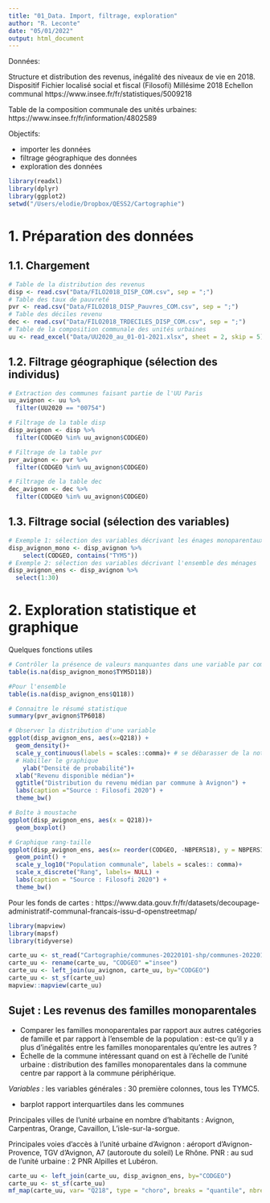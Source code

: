 ```yaml
---
title: "01_Data. Import, filtrage, exploration"
author: "R. Leconte"
date: "05/01/2022"
output: html_document
---
```


Données:

Structure et distribution des revenus, inégalité des niveaux de vie en 2018. Dispositif Fichier localisé social et fiscal (Filosofi)
Millésime 2018
Echellon communal
https://www.insee.fr/fr/statistiques/5009218 

Table de la composition communale des unités urbaines: https://www.insee.fr/fr/information/4802589

Objectifs: 

- importer les données
- filtrage géographique des données
- exploration des données


```r
library(readxl)
library(dplyr)
library(ggplot2)
setwd("/Users/elodie/Dropbox/QESS2/Cartographie")
```

# 1. Préparation des données
## 1.1. Chargement

```r
# Table de la distribution des revenus 
disp <- read.csv("Data/FILO2018_DISP_COM.csv", sep = ";")
# Table des taux de pauvreté
pvr <- read.csv("Data/FILO2018_DISP_Pauvres_COM.csv", sep = ";")
# Table des déciles revenu
dec <- read.csv("Data/FILO2018_TRDECILES_DISP_COM.csv", sep = ";")
# Table de la composition communale des unités urbaines
uu <- read_excel("Data/UU2020_au_01-01-2021.xlsx", sheet = 2, skip = 5)
```


## 1.2. Filtrage géographique (sélection des individus)

```r
# Extraction des communes faisant partie de l'UU Paris
uu_avignon <- uu %>%  
  filter(UU2020 == "00754")

# Filtrage de la table disp
disp_avignon <- disp %>% 
  filter(CODGEO %in% uu_avignon$CODGEO)

# Filtrage de la table pvr
pvr_avignon <- pvr %>% 
  filter(CODGEO %in% uu_avignon$CODGEO)

# Filtrage de la table dec
dec_avignon <- dec %>% 
  filter(CODGEO %in% uu_avignon$CODGEO)

```


## 1.3. Filtrage social (sélection des variables)

```r
# Exemple 1: sélection des variables décrivant les énages monoparentaux
disp_avignon_mono <- disp_avignon %>% 
    select(CODGEO, contains("TYM5"))
# Exemple 2: sélection des variables décrivant l'ensemble des ménages
disp_avignon_ens <- disp_avignon %>% 
  select(1:30)

```

# 2. Exploration statistique et graphique

Quelques fonctions utiles 

```r
# Contrôler la présence de valeurs manquantes dans une variable par communes ménages monoparentaux
table(is.na(disp_avignon_mono$TYM5D118))

#Pour l'ensemble
table(is.na(disp_avignon_ens$Q118))

# Connaitre le résumé statistique
summary(pvr_avignon$TP6018)

# Observer la distribution d'une variable
ggplot(disp_avignon_ens, aes(x=Q218)) + 
  geom_density()+
  scale_y_continuous(labels = scales::comma)+ # se débarasser de la notation scientifique
  # Habiller le graphique
    ylab("Densité de probabilité")+
  xlab("Revenu disponible médian")+
  ggtitle("Distribution du revenu médian par commune à Avignon") + 
  labs(caption ="Source : Filosofi 2020") +
  theme_bw()

# Boîte à moustache
ggplot(disp_avignon_ens, aes(x = Q218))+
  geom_boxplot()

# Graphique rang-taille
ggplot(disp_avignon_ens, aes(x= reorder(CODGEO, -NBPERS18), y = NBPERS18))+
  geom_point() +
  scale_y_log10("Population communale", labels = scales:: comma)+
  scale_x_discrete("Rang", labels= NULL) + 
  labs(caption = "Source : Filosofi 2020") +
  theme_bw()
```


Pour les fonds de cartes : https://www.data.gouv.fr/fr/datasets/decoupage-administratif-communal-francais-issu-d-openstreetmap/ 

```r
library(mapview)
library(mapsf)
library(tidyverse)

carte_uu <- st_read("Cartographie/communes-20220101-shp/communes-20220101.shp")
carte_uu <- rename(carte_uu, "CODGEO" ="insee")
carte_uu <- left_join(uu_avignon, carte_uu, by="CODGEO")
carte_uu <- st_sf(carte_uu)
mapview::mapview(carte_uu)
```

## Sujet : Les revenus des familles monoparentales
- Comparer les familles monoparentales par rapport aux autres catégories de famille et par rapport à l'ensemble de la population : est-ce qu'il y a plus d'inégalités entre les familles monoparentales qu'entre les autres ?
- Échelle de la commune intéressant quand on est à l'échelle de l'unité urbaine : distribution des familles monoparentales dans la commune centre par rapport à la commune périphérique.

*Variables :* les variables générales : 30 première colonnes, tous les TYMC5. 

- barplot rapport interquartiles dans les communes

Principales villes de l'unité urbaine en nombre d'habitants : Avignon, Carpentras, Orange, Cavaillon, L'isle-sur-la-sorgue.

Principales voies d'accès à l'unité urbaine d'Avignon : aéroport d'Avignon-Provence, TGV d'Avignon, A7 (autoroute du soleil)
Le Rhône.
PNR : au sud de l'unité urbaine : 2 PNR Alpilles et Lubéron.


```r
carte_uu <- left_join(carte_uu, disp_avignon_ens, by="CODGEO")
carte_uu <- st_sf(carte_uu)
mf_map(carte_uu, var= "Q218", type = "choro", breaks = "quantile", nbreaks = 4, leg_title = "Revenu médian des familles")
```
